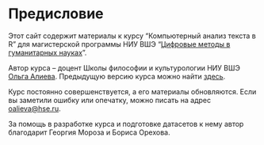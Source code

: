 # Предисловие {.unnumbered}

Этот сайт содержит материалы к курсу "Компьютерный анализ текста в R" для магистерской программы НИУ ВШЭ "[Цифровые методы в гуманитарных науках](https://www.hse.ru/ma/dh/)".

Автор курса -- доцент Школы философии и культурологии НИУ ВШЭ [Ольга Алиева](https://www.hse.ru/org/persons/). Предыдущую версию курса можно найти [здесь](https://locusclassicus.github.io/text_analysis_2023/). 

Курс постоянно совершенствуется, а его материалы обновляются. Если вы заметили ошибку или опечатку, можно писать на адрес [oalieva\@hse.ru](mailto:oalieva@hse.ru){.email}.

За помощь в разработке курса и подготовке датасетов к нему автор благодарит Георгия Мороза и Бориса Орехова. 
